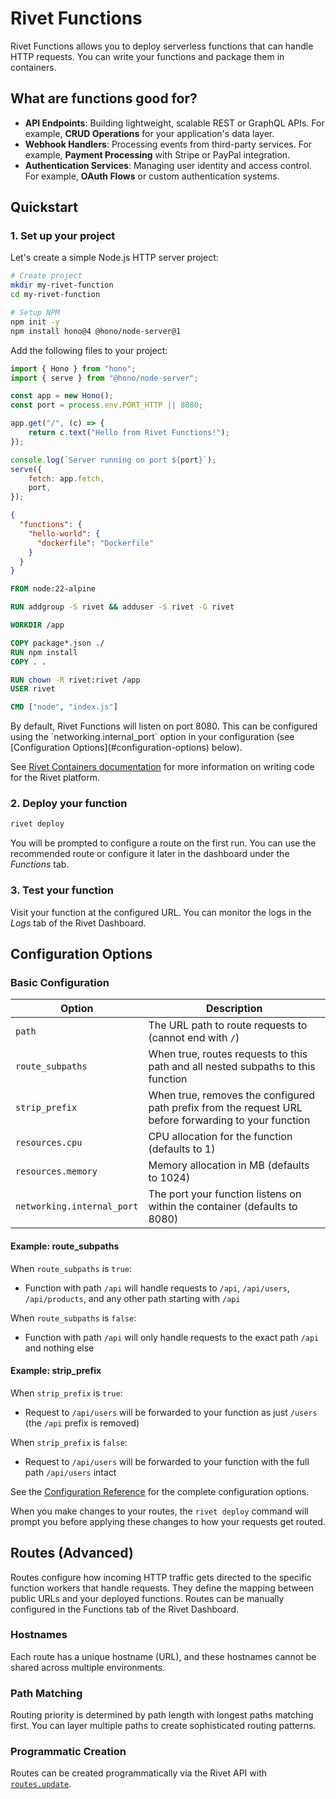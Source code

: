 # Rivet Functions

Rivet Functions allows you to deploy serverless functions that can handle HTTP requests. You can write your functions and package them in containers.

## What are functions good for?

- **API Endpoints**: Building lightweight, scalable REST or GraphQL APIs. For example, **CRUD Operations** for your application's data layer.
- **Webhook Handlers**: Processing events from third-party services. For example, **Payment Processing** with Stripe or PayPal integration.
- **Authentication Services**: Managing user identity and access control. For example, **OAuth Flows** or custom authentication systems.

## Quickstart

### 1. Set up your project

Let's create a simple Node.js HTTP server project:

```bash
# Create project
mkdir my-rivet-function
cd my-rivet-function

# Setup NPM
npm init -y
npm install hono@4 @hono/node-server@1
```


Add the following files to your project: 

<CodeGroup>

```javascript {{ "title": "index.js" }}
import { Hono } from "hono";
import { serve } from "@hono/node-server";

const app = new Hono();
const port = process.env.PORT_HTTP || 8080;

app.get("/", (c) => {
	return c.text("Hello from Rivet Functions!");
});

console.log(`Server running on port ${port}`);
serve({
	fetch: app.fetch,
	port,
});
```

```json {{ "title": "rivet.json" }}
{
  "functions": {
    "hello-world": {
      "dockerfile": "Dockerfile"
    }
  }
}
```

```dockerfile {{ "title": "Dockerfile" }}
FROM node:22-alpine

RUN addgroup -S rivet && adduser -S rivet -G rivet

WORKDIR /app

COPY package*.json ./
RUN npm install
COPY . .

RUN chown -R rivet:rivet /app
USER rivet

CMD ["node", "index.js"]
```

</CodeGroup>

<Info title="Configuring port">
	By default, Rivet Functions will listen on port 8080. This can be configured using the `networking.internal_port` option in your configuration (see [Configuration Options](#configuration-options) below).
</Info>

See [Rivet Containers documentation](/docs/containers) for more information on writing code for the Rivet platform.

### 2. Deploy your function

```bash
rivet deploy
```

You will be prompted to configure a route on the first run. You can use the recommended route or configure it later in the dashboard under the _Functions_ tab.

### 3. Test your function

Visit your function at the configured URL. You can monitor the logs in the _Logs_ tab of the Rivet Dashboard.

## Configuration Options

### Basic Configuration

| Option | Description |
|--------|-------------|
| `path` | The URL path to route requests to (cannot end with `/`) |
| `route_subpaths` | When true, routes requests to this path and all nested subpaths to this function |
| `strip_prefix` | When true, removes the configured path prefix from the request URL before forwarding to your function |
| `resources.cpu` | CPU allocation for the function (defaults to 1) |
| `resources.memory` | Memory allocation in MB (defaults to 1024) |
| `networking.internal_port` | The port your function listens on within the container (defaults to 8080) |

#### Example: route_subpaths

When `route_subpaths` is `true`:
- Function with path `/api` will handle requests to `/api`, `/api/users`, `/api/products`, and any other path starting with `/api`

When `route_subpaths` is `false`:
- Function with path `/api` will only handle requests to the exact path `/api` and nothing else

#### Example: strip_prefix

When `strip_prefix` is `true`:
- Request to `/api/users` will be forwarded to your function as just `/users` (the `/api` prefix is removed)

When `strip_prefix` is `false`:
- Request to `/api/users` will be forwarded to your function with the full path `/api/users` intact

See the [Configuration Reference](/docs/config) for the complete configuration options.

When you make changes to your routes, the `rivet deploy` command will prompt you before applying these changes to how your requests get routed.

## Routes (Advanced)

Routes configure how incoming HTTP traffic gets directed to the specific function workers that handle requests. They define the mapping between public URLs and your deployed functions. Routes can be manually configured in the Functions tab of the Rivet Dashboard.

### Hostnames

Each route has a unique hostname (URL), and these hostnames cannot be shared across multiple environments.

### Path Matching

Routing priority is determined by path length with longest paths matching first. You can layer multiple paths to create sophisticated routing patterns.

### Programmatic Creation

Routes can be created programmatically via the Rivet API with [`routes.update`](/docs/api/routes/update).

